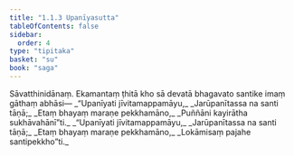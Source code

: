 ```yaml
---
title: "1.1.3 Upanīyasutta"
tableOfContents: false
sidebar:
  order: 4
type: "tipitaka"
basket: "su"
book: "saga"
---
```



<DynamicBreadcrumb />

<Division number="3" book="saga" bookNo="12" page="2">

<Paragraph number="10" book="saga">
Sāvatthinidānaṃ. Ekamantaṃ ṭhitā kho sā devatā bhagavato santike imaṃ gāthaṃ abhāsi—
</Paragraph>

<Paragraph number="11" type="verses" book="saga">
_“Upanīyati jīvitamappamāyu,_  
_Jarūpanītassa na santi tāṇā;_  
_Etaṃ bhayaṃ maraṇe pekkhamāno,_  
_Puññāni kayirātha sukhāvahānī”ti._  

</Paragraph>

<Paragraph number="12" type="verses" book="saga">
_“Upanīyati jīvitamappamāyu,_  
_Jarūpanītassa na santi tāṇā;_  
_Etaṃ bhayaṃ maraṇe pekkhamāno,_  
_Lokāmisaṃ pajahe santipekkho”ti._
</Paragraph>
</Division>
